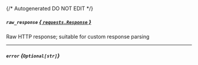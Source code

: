 {/* Autogenerated DO NOT EDIT  */}
##### `raw_response` [*{ `requests.Response` }*](https://requests.readthedocs.io/en/latest/api/#requests.Response)
Raw HTTP response; suitable for custom response parsing

---
##### `error` *{`Optional[str]`}*


